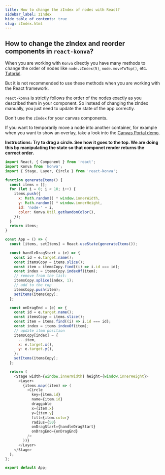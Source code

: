 ```yaml
---
title: How to change the zIndex of nodes with React?
sidebar_label: zIndex
hide_table_of_contents: true
slug: zIndex.html
---
```


## How to change the zIndex and reorder components in `react-konva`?

When you are working with `Konva` directly you have many methods to change the order of nodes like `node.zIndex(5)`, `node.moveToTop()`, etc. [Tutorial](/docs/groups_and_layers/Layering.html).

But it is not recommended to use these methods when you are working with the React framework.

`react-konva` is strictly follows the order of the nodes exactly as you described them in your component. So instead of changing the zIndex manually, you just need to update the state of the app correctly.

Don't use the `zIndex` for your canvas components.

If you want to temporarily move a node into another container, for example when you want to show an overlay, take a look into the [Canvas Portal demo](/docs/react/Canvas_Portal.html).

**Instructions: Try to drag a circle. See how it goes to the top. We are doing this by manipulating the state so that componet render returns the correct order.**

```js live react
import React, { Component } from 'react';
import Konva from 'konva';
import { Stage, Layer, Circle } from 'react-konva';

function generateItems() {
  const items = [];
  for (let i = 0; i < 10; i++) {
    items.push({
      x: Math.random() * window.innerWidth,
      y: Math.random() * window.innerHeight,
      id: 'node-' + i,
      color: Konva.Util.getRandomColor(),
    });
  }
  return items;
}

const App = () => {
  const [items, setItems] = React.useState(generateItems());

  const handleDragStart = (e) => {
    const id = e.target.name();
    const itemsCopy = items.slice();
    const item = itemsCopy.find((i) => i.id === id);
    const index = itemsCopy.indexOf(item);
    // remove from the list:
    itemsCopy.splice(index, 1);
    // add to the top
    itemsCopy.push(item);
    setItems(itemsCopy);
  };

  const onDragEnd = (e) => {
    const id = e.target.name();
    const itemsCopy = items.slice();
    const item = items.find((i) => i.id === id);
    const index = items.indexOf(item);
    // update item position
    itemsCopy[index] = {
      ...item,
      x: e.target.x(),
      y: e.target.y(),
    };
    setItems(itemsCopy);
  };

  return (
    <Stage width={window.innerWidth} height={window.innerHeight}>
      <Layer>
        {items.map((item) => (
          <Circle
            key={item.id}
            name={item.id}
            draggable
            x={item.x}
            y={item.y}
            fill={item.color}
            radius={50}
            onDragStart={handleDragStart}
            onDragEnd={onDragEnd}
          />
        ))}
      </Layer>
    </Stage>
  );
};

export default App;
``` 
